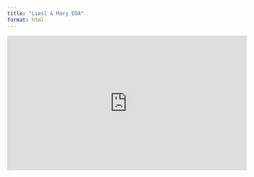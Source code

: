 ```yaml
---
title: "Liesl & Mary EDA"
format: html
---
```


<iframe width="560" height="315" src="https://youtu.be/P9ygcsKZ9ag" frameborder="0" allow="accelerometer; autoplay; clipboard-write; encrypted-media; gyroscope; picture-in-picture" allowfullscreen></iframe>

